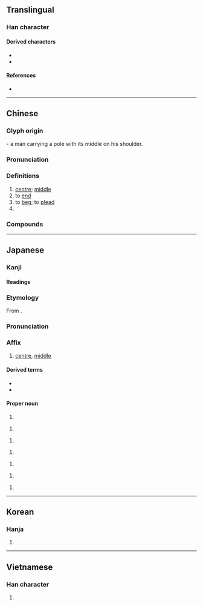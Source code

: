 {{also|中}}
{{character info}}
==Translingual==

===Han character===
{{Han char|rn=37|rad=大|as=02|sn=5|four=50030|canj=LBK|ids=⿻冂大,⿻𠀃人}}

====Derived characters====
* {{l|mul|[[佒]], [[坱]], [[抰]], [[咉]], [[岟]], [[泱]], [[㹧]], [[怏]], [[姎]], [[柍]], [[殃]], [[映]], [[胦]], [[炴]], [[眏]], [[䄃]], [[秧]], [[䘧]], [[紻]], [[軮]], [[詇]], [[𧲱]], [[鉠]] ([[𫓭]]), [[鞅]], [[䬬]], [[駚]] ([[𩧫]]), [[䱀]]}}
* {{l|mul|[[䱀]], [[㿮]], [[䒋]], [[英]], [[䇦]], [[雵]], [[𦁾]], [[㼜]], [[盎]], [[𩢥]], [[鴦]] ([[鸯]])}}

====References====
* {{Han ref|kx=0249.050|dkj=05840|dj=0508.030|hdz=10524.060|uh=592E|ud=22830|bh=A5A1|bd=42401}}

----

==Chinese==
{{zh-forms}}

===Glyph origin===
{{Han etym}}
{{Han compound|ls=ic|大|冂|t1=man|t2=pole}} - a man carrying a pole with its middle on his shoulder.

===Pronunciation===
{{zh-pron
|m=yāng
|c=joeng1
|h=pfs=yông/ông
|h_note=yông - literary; ông - vernacular (limited, e.g. {{zh-l|*中央}})
|md=iŏng
|mn=xm,qz,tw:iong/xm,zz,tw:iang/ng
|mn_note=iong - literary; iang - literary (all sense in Zhangzhou, “to beg” in Xiamen and mainstream Taiwanese); ng - vernacular (limited, e.g. {{zh-l|*中央}})
|mn-t=iang1
|mc=y
|oc=y
|cat=n,a,v,pn
}}

===Definitions===
{{zh-hanzi}}

# [[centre]]; [[middle]]
# to [[end]]
# to [[beg]]; to [[plead]]
# {{surname|zh}}

===Compounds===
{{zh-der|央告|央行|央求|央托|中央|公央婆|念央兒|中央大學|央人|央煩|央中|央及|央人作伐|中央銀行|中央集權|央浼|中央黨部|中央山脈|央帶|央靠|央請|央浼營幹|央央戧戧|央央|央厄|央元音|央託|夜未央|央央插插|央媒|央戧|中央政府|死告活央|未央宮|投央|無央|未央|東央西告|震央|長樂未央|央塔克}}

----

==Japanese==

===Kanji===
{{ja-kanji|grade=3|rs=大02}}

====Readings====
{{ja-readings
|goon=おう, よう
|kanon=よう, えい
|kun=なか-ば
}}

===Etymology===
{{ja-kanjitab|おう|yomi=on}}
From {{der|ja|ltc|sort=おう|-}} {{ltc-l|央}}.

===Pronunciation===
{{ja-pron|おう|y=on}}

===Affix===
{{ja-pos|affix|おう|hhira=あう}}

# [[centre]], [[middle]]

====Derived terms====
{{der-top}}
* {{ja-r|震央|しんおう}}
* {{ja-r|中央|ちゅうおう}}
{{der-bottom}}

====Proper noun====
{{ja-pos|proper|あたる}}
# {{given name|ja|male|sort=あたる}}
{{ja-pos|proper|おう}}
# {{given name|ja|male|sort=おう}}
{{ja-pos|proper|とおる}}
# {{given name|ja|male|sort=とおる}}
{{ja-pos|proper|なかば}}
# {{given name|ja|male|sort=なかば}}
{{ja-pos|proper|ひさし}}
# {{given name|ja|male|sort=ひさし}}
{{ja-pos|proper|ひろし}}
# {{given name|ja|male|sort=ひろし}}
{{ja-pos|proper|よう}}
# {{given name|ja|male|sort=よう}}

----

==Korean==

===Hanja===
{{ko-hanja|hangeul=앙|rv=ang|mr=ang}}

# {{rfdef|ko|sort=大02}}

----

==Vietnamese==

===Han character===
{{vi-readings|reading=ương, trân|rs=大02}}

# {{rfdef|vi|sort=大02}}